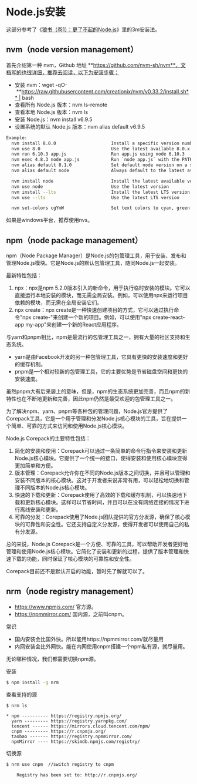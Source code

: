 # Node.js安装

这部分参考了《[狼书（卷1）：更了不起的Node.js](https://item.jd.com/49303605645.html)》里的3m安装法。

## nvm（node version management）

首先介绍第一种 nvm，Github 地址 **https://github.com/nvm-sh/nvm**，文档写的也很详细，推荐去阅读，以下为安装步骤：

- 安装 nvm：wget -qO- **https://raw.githubusercontent.com/creationix/nvm/v0.33.2/install.sh** | bash
- 查看所有 Node.js 版本：nvm ls-remote
- 查看本地 Node.js 版本：nvm ls
- 安装 Node.js：nvm install v6.9.5
- 设置系统的默认 Node.js 版本：nvm alias default v6.9.5

```bash
Example:
  nvm install 8.0.0                     Install a specific version number
  nvm use 8.0                           Use the latest available 8.0.x release
  nvm run 6.10.3 app.js                 Run app.js using node 6.10.3
  nvm exec 4.8.3 node app.js            Run `node app.js` with the PATH pointing to node 4.8.3
  nvm alias default 8.1.0               Set default node version on a shell
  nvm alias default node                Always default to the latest available node version on a shell

  nvm install node                      Install the latest available version
  nvm use node                          Use the latest version
  nvm install --lts                     Install the latest LTS version
  nvm use --lts                         Use the latest LTS version

  nvm set-colors cgYmW                  Set text colors to cyan, green, bold yellow, magenta, and white
```

如果是windows平台，推荐使用nvs。

## npm（node package management）

npm（Node Package Manager）是Node.js的包管理工具，用于安装、发布和管理Node.js模块。它是Node.js的默认包管理工具，随同Node.js一起安装。

最新特性包括：

1. npx：npx是npm 5.2.0版本引入的新命令，用于执行临时安装的模块。它可以直接运行本地安装的模块，而无需全局安装。例如，可以使用npx来运行项目依赖的模块，而无需在全局安装它们。
2. npx create：npx create是一种快速创建项目的方式，它可以通过执行命令"npx create-<project-name>"来创建一个新的项目。例如，可以使用"npx create-react-app my-app"来创建一个新的React应用程序。

与yarn和pnpm相比，npm是最流行的包管理工具之一，拥有大量的社区支持和生态系统。

- yarn是由Facebook开发的另一种包管理工具，它具有更快的安装速度和更好的缓存机制。
- pnpm是一个相对较新的包管理工具，它的主要优势是节省磁盘空间和更快的安装速度。

虽然pnpm大有后来居上的意味，但是，npm的生态系统更加完善，而且npm的新特性也在不断地更新和完善，因此npm仍然是最受欢迎的包管理工具之一。

为了解决npm、yarn、pnpm等各种包的管理问题，Node.js官方提供了Corepack工具，它是一个用于管理和分发Node.js核心模块的工具，旨在提供一个简单、可靠的方式来访问和使用Node.js核心模块。

Node.js Corepack的主要特性包括：

1. 简化的安装和使用：Corepack可以通过一条简单的命令行指令来安装和更新Node.js核心模块。它提供了一个统一的接口，使得安装和使用核心模块变得更加简单和方便。
2. 版本管理：Corepack允许你在不同的Node.js版本之间切换，并且可以管理和安装不同版本的核心模块。这对于开发者来说非常有用，可以轻松地切换和管理不同版本的Node.js核心模块。
3. 快速的下载和更新：Corepack使用了高效的下载和缓存机制，可以快速地下载和更新核心模块。这样可以节省时间，并且可以在没有网络连接的情况下进行离线安装和更新。
4. 可靠的分发：Corepack使用了Node.js团队提供的官方分发源，确保了核心模块的可靠性和安全性。它还支持自定义分发源，使得开发者可以使用自己的私有分发源。

总的来说，Node.js Corepack是一个方便、可靠的工具，可以帮助开发者更好地管理和使用Node.js核心模块。它简化了安装和更新的过程，提供了版本管理和快速下载的功能，同时保证了核心模块的可靠性和安全性。

Corepack目前还不是默认开启的功能，暂时先了解就可以了。

## nrm（node registry management）

- https://www.npmjs.com/  官方源。
- https://npmmirror.com/ 国内源，之前叫cnpm。

常识

- 国内安装会比国外快。所以能用https://npmmirror.com/就尽量用
- 内网安装会比外网快。能在内网使用cnpm搭建一个npm私有源，就尽量用。

无论哪种情况，我们都需要切换npm源。

安装

```bash
$ npm install -g nrm
```

查看支持的源

```
$ nrm ls

* npm ---------- https://registry.npmjs.org/
  yarn --------- https://registry.yarnpkg.com/
  tencent ------ https://mirrors.cloud.tencent.com/npm/
  cnpm --------- https://r.cnpmjs.org/
  taobao ------- https://registry.npmmirror.com/
  npmMirror ---- https://skimdb.npmjs.com/registry/
```

切换源

```bash
$ nrm use cnpm  //switch registry to cnpm

    Registry has been set to: http://r.cnpmjs.org/

```